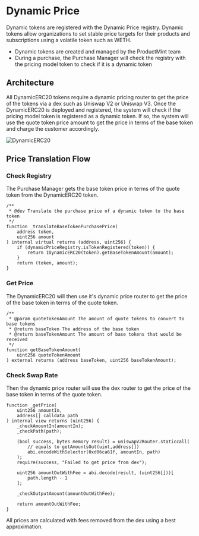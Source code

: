 
# Dynamic Price

Dynamic tokens are registered with the Dynamic Price registry. Dynamic tokens allow organizations to set stable price targets for their products and subscriptions using a volatile token such as WETH.

- Dynamic tokens are created and managed by the ProductMint team
- During a purchase, the Purchase Manager will check the registry with the pricing model token to check if it is a dynamic token

## Architecture

All DynamicERC20 tokens require a dynamic pricing router to get the price of the tokens via a dex such as Uniswap V2 or Uniswap V3. Once the DynamicERC20 is deployed and registered, the system will check if the pricing model token is registered as a dynamic token. If so, the system will use the quote token price amount to get the price in terms of the base token and charge the customer accordingly.

![DynamicERC20](/assets/DynamicPricing.png)

## Price Translation Flow

<Steps>

### Check Registry
The Purchase Manager gets the base token price in terms of the quote token from the DynamicERC20 token.

```solidity
/**
 * @dev Translate the purchase price of a dynamic token to the base token
 */
function _translateBaseTokenPurchasePrice(
    address token,
    uint256 amount
) internal virtual returns (address, uint256) {
    if (dynamicPriceRegistry.isTokenRegistered(token)) {
        return IDynamicERC20(token).getBaseTokenAmount(amount);
    }
    return (token, amount);
}
```

### Get Price
The DynamicERC20 will then use it's dynamic price router to get the price of the base token in terms of the quote token.

```solidity
/**
 * @param quoteTokenAmount The amount of quote tokens to convert to base tokens
 * @return baseToken The address of the base token
 * @return baseTokenAmount The amount of base tokens that would be received
 */
function getBaseTokenAmount(
    uint256 quoteTokenAmount
) external returns (address baseToken, uint256 baseTokenAmount);
```

### Check Swap Rate
Then the dynamic price router will use the dex router to get the price of the base token in terms of the quote token.

```solidity
function _getPrice(
    uint256 amountIn,
    address[] calldata path
) internal view returns (uint256) {
    _checkAmountIn(amountIn);
    _checkPath(path);

    (bool success, bytes memory result) = uniswapV2Router.staticcall(
        // equals to getAmountsOut(uint,address[])
        abi.encodeWithSelector(0xd06ca61f, amountIn, path)
    );
    require(success, "Failed to get price from dex");

    uint256 amountOutWithFee = abi.decode(result, (uint256[]))[
        path.length - 1
    ];

    _checkOutputAmount(amountOutWithFee);

    return amountOutWithFee;
}
```

<Callout>
    All prices are calculated with fees removed from the dex using a best approximation.
</Callout>

</Steps>